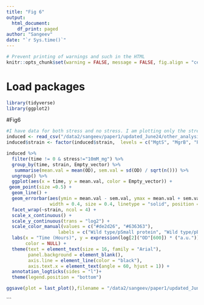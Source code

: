 ```yaml
---
title: "Fig 6"
output: 
  html_document:
    df_print: paged
author: "Sangeev"
date: "`r Sys.time()`"
---
```


<style type="text/css">
.main-container {
  max-width: 1500px;
  margin-left: auto;
  margin-right: auto;
}
</style>

```r
# Prevent printing of warnings and such in the HTML
knitr::opts_chunk$set(warning = FALSE, message = FALSE, fig.align = "center", eval = FALSE)
```

# Load packages
```r
library(tidyverse)
library(ggplot2)
```

#Fig6
```r
#I have data for both stress and no stress. I am plotting only the stress. 
induced <- read_csv("/data2/sangeev/paper1/updated_June24/other_analysis/dataframe/growth_overexpression_final.csv")
induced$strain <- factor(induced$strain,  levels = c("MgtS", "MgrB", "PmrR", "MgtT", "YmiC", "YmiA", "YoaI", "YobF", "YddY", "YriB", "YadX", "YkgS", "YriA", "YdgU", "YqhI", "YadW", "DinQ"))

induced %>%
  filter(time != 0 & stress!="10mM_mg") %>%
  group_by(time, strain, Empty_vector) %>%
   summarise(mean.val = mean(OD), sem.val = sd(OD) / sqrt(n())) %>% 
  ungroup() %>%
  ggplot(aes(x = time, y = mean.val, color = Empty_vector)) +
 geom_point(size =0.5) +
  geom_line() +
  geom_errorbar(aes(ymin = mean.val - sem.val, ymax = mean.val + sem.val), 
                width = 0.4, size = 0.4, linetype = "solid", position = position_dodge(0.3)) +
  facet_wrap(~strain, ncol = 4) +
  scale_x_continuous() +
  scale_y_continuous(trans = "log2") +
  scale_color_manual(values = c("#de2d26", "#636363"), 
                   labels = c("Wild type/pSmall protein", "Wild type/pEmpty vector")) +
  labs(x = "Time (Hours)", y = expression(log[2]("OD"[600]) * ("a.u.")),
       color = NULL) +
  theme(text = element_text(size = 16, family = "Arial"),
        panel.background = element_blank(),
        axis.line = element_line(color = "black"),
        axis.text.x = element_text(angle = 60, hjust = 1)) +
  annotation_logticks(sides = "l")+
  theme(legend.position = "bottom")

ggsave(plot = last_plot(),filename = "/data2/sangeev/paper1/updated_June24/figures/Fig6.png", width = 7.5, height = 8.5, units = "in", dpi = 600)
```
```

